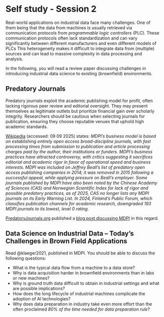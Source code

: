 # Self study - Session 2 {#sec-act2-selfstudy2}
Real-world applications on industrial data face many challenges.
One of them being that the data from machines is usually retrieved via communication protocols from _programmable logic controllers_ (PLC).
These communication protocols often lack standardization and can vary significantly between different manufacturers and even different models of PLCs
This heterogeneity makes it difficult to integrate data from (multiple) sources and can lead to massive complexity in data processing and analysis.

In the following, you will read a review paper discussing challenges in introducing industrial data science to existing (brownfield) environments.

::: {.callout-warning appearance="simple" icon=true}
## Predatory Journals
Predatory journals exploit the academic publishing model for profit, often lacking rigorous peer review and editorial oversight. They may present themselves as legitimate outlets but prioritize financial gain over scholarly integrity. Researchers should be cautious when selecting journals for publication, ensuring they choose reputable venues that uphold high academic standards.

[Wikipedia](https://en.wikipedia.org/wiki/MDPI) (accessed: 09 09 2025) states:
_MDPI's business model is based on establishing entirely open access broad-discipline journals, with fast processing times from submission to publication and article processing charges paid by the author, their institutions or funders. MDPI's business practices have attracted controversy, with critics suggesting it sacrifices editorial and academic rigor in favor of operational speed and business interests. MDPI was included on Jeffrey Beall's list of predatory open access publishing companies in 2014; it was removed in 2015 following a successful appeal, while applying pressure on Beall's employer. Some journals published by MDPI have also been noted by the Chinese Academy of Sciences (CAS) and Norwegian Scientific Index for lack of rigor and possible predatory practices, as of 2025, CAS no longer lists any MDPI journals on its Early Warning List. In 2024, Finland's Public Forum, which classifies publication channels for academic research, downgraded 193 MDPI journals to its lowest, level 0 rating._

[PredatoryJournals.org](https://www.predatoryjournals.org/) published a [blog post discussing MDPI](https://www.predatoryjournals.org/news/is-mdpi-predatory) in this regard.
:::


::: {.callout-caution appearance="simple" collapse="true" icon=false}
:::: {#exr-basics-mv-space}
## Data Science on Industrial Data -- Today’s Challenges in Brown Field Applications
::::
Read @{klaeger2021}, published in MDPI.
You should be able to discuss the following questions:

- What is the typical data flow from a machine to a data store?
- Why is data acquisition harder in brownfield environments than in labs or new machines?
- Why is ground truth data difficult to obtain in industrial settings and what are possible implications?
- How does the long lifecycle of industrial machines complicate the adoption of AI technologies?
- Why does data preparation in industry take even more effort than the often proclaimed _80% of the time needed for data preparation rule_?

:::
